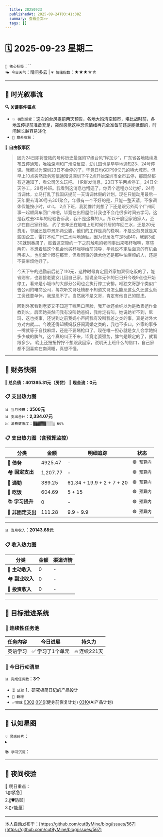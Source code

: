 ```yaml
---
  title: 20250923
  publishedAt: 2025-09-24T03:41:38Z
  summary: 查看全文>>
  tags: []
---
```


# 🗓️ 2025-09-23 星期二  
`🔑 核心标签`：``  
`🌤️ 今日天气`：晴间多云 | `💗 情绪指数`：★★★☆☆   

---


## 🌊 **时光叙事流**
**🔍 关键事件锚点**  
- `💥 强烈感受`：这次的台风提前两天预告，各地大妈清空超市，堪比战时前，各地五停提前准备充足，突然感觉这种恐慌情绪再完全准备前还是能抵御的，时间越长越容易淡化          
- `🎉 意外收获`：           

**📖 自由叙事区**  
> 因为24日即将登陆的号称历史最强的17级台风“桦加沙”，广东省各地陆续发布五停通知，唯独深圳和广州没反应，幼儿园也是早早地通知23、24号停课。我都以为深圳23日不会停的了，毕竟日均GDP99亿元的特大城市。但早上10点突然政务短信通知说深圳下午2点开始深圳市全市五停，那既然都有这通知了，看公司怎么玩吧。
> HR群发消息，23日下午两点停工，24日全天停工，28号补班。我看到这消息也懵逼了，你弄个远程办公也好，24号当调休，立马打乱了我国庆提前一天请调休假的计划，现在只能动用最后一天年假去请30号去301聚会，年假有一个不好的是，只能一整天请，不像调休假能按小时，shit。
> 2点下班，我犹豫片刻想了下还是跟另外两个广州同事一起顺风车回广州吧，毕竟在出租屋估计我也不会花很多时间去学习，这是我过去30年的经验告诉我，我不是这样的人。所以干脆回家陪家人，至少在自己家舒服。
> 约了去年还在触电上班时候邻居的车回三水，还是20元费用，邻居还是中景那两公婆，他们的工作是真的稳啊，不是公务员就是某些国企工，雷打不动广州三水两地通勤。因为邻居发车是5点40，我到3点30就到番禺了，趁着这空隙约一下之前触电的老同事出来喝杯咖啡，寒暄两句。本想着趁这个机会也买杯咖啡给前领导，毕竟说不定后面真的有机会再招人，也能留个眼在那里，但看同事的话术他还是那种怕麻烦的人，还是不要麻烦他好了。

> 今天下午的通勤前后花了110元，这种时候肯定回外家加双筷吃饭的了，能省则省，也要接老婆女儿回自己家。据说全年无休的日日升今晚9点也开始停工，看来是小城市的大部分公司也会执行停工安排。唯独文哥那个类似广告公司的电商公司，每次听文哥吐槽都不知道文哥怎么能忍这么久还这么低工资还要单休，我是忍不了。当然我不是文哥，肯定有他自己的顾虑。

> 回到外家看到老婆又不知道干嘛黑口黑脸，我开始还单纯以为是教表姐作业教到火，后面她突然问我有没叫她爸妈，我肯定有叫，她说她听不到，尼玛，这也找事，还说到之前我妈小声问我有没叫我爸之类的事，真是对外大方对内就。。。今晚还得知姨妈叔仔闹离婚之类的，我也不多口，外家的事多一嘴就等于自找麻烦，还是不要堵枪口了。现在唯一担心就是女儿会学她妈多少成的脾气，这个真的纠正不来，毕竟老婆强势，脾气是跟定的了，就看跟多少。
> 晚上还扭扭拧拧不想跟我回家，说明天上班什么的借口，自己家都不回喜欢在南湾睡，真想不懂。

---

## 💸 **财务快照**
‖ **总负债：401365.31元（房贷）**
‖ **现金流：0元**

### 📋 支出热力图

`📊 当月预算`：**3500元**  
`📊 支出合计`：**2,334.07元**  
`💹 消费健康度`：`▓▓▓▓▓▓░░░░ 66%`  
### 📋 支出热力图（含预算监控）
| 分类         | 金额    | 明细追踪                  | 状态           |
|--------------|---------|---------------------------|----------------|
| 🏦 **债务**    | 4925.47   |  -  | `🟢 预算内`   |
| 🏘️ **固定支出** | 1,207.77     |  -  | `🟢 预算内`     |
| 🚌 **通勤**     | 389.25   |  61.34 + 19.9 + 2 + 7 + 20  | `🟢 预算内`     |
| 🍜 **吃饭**     | 604.69  |  5 + 15  | `🟢 预算内`   |
| 📚 **学习提升** | 0      | -     | `🟢 预算内`     |
| 🎲 **非固定支出** | 111.28   |  9.9 + 9.9  | `🟢 预算内`  |
---

`📊 当月收入`：**20143.68元**  

### 📋 收入热力图
| 分类         | 金额    | 渠道详情             |
|--------------|---------|-------------------------|
| 🏦 **主动收入**  | 0                | -        |
| 🏘️ **副业收入**  | 0                | -        |
| 🚌 **投资收入**  | 0                | -        |



---

## 🎯 **目标推进系统**

### 🔄 连续性任务池
| 任务内容                | 今日进展          | 持久力     |
|-------------------------|-------------------|------------|
| 英语学习         | ✅ 学习了1个单元 | 🔥 连续221天  |




### 📌 今日行动清单

`📊 完成任务数`：**3个**  
- `⏳ 延续` 1、研究极简日记的产品设计             
- `🚩 新增`   
- `✅完成` [0302](note://WEB9685e40ae7a6464db1196641a1ffd0ee)   [0316](note://WEBc1fcc89ec3e741538b703e8017b38c9f)(健身前恢复计划)  [0310](note://WEBfc89f9187c014fbe9fab88e2d09b4bde)(AI产品计划)


---

## 🌌 **认知星图**
`💡 灵感碎片`：  
▸ 


`📚 学习沉淀`：  
>    

---

## 🌃 夜间校验

🚀 明日重点：  
1.〖❗紧急〗  
2.〖🛡️防御〗  
3.〖⚡能量〗

---
本人自动发布于：[https://github.com/cutByMine/blog/issues/567](https://github.com/cutByMine/blog/issues/567)
